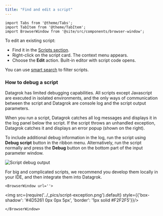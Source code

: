 ```yaml
---
title: "Find and edit a script"
---
```


```mdx-code-block
import Tabs from '@theme/Tabs';
import TabItem from '@theme/TabItem';
import BrowserWindow from '@site/src/components/browser-window';
```

To edit an existing script:

* Find it in the [Scripts section](https://public.datagrok.ai/scripts).
* Right-click on the script card. The context menu appears.
* Choose the **Edit** action. Built-in editor with script code opens.

You can use [smart search](/help/explore/search-filter-select/smart-search.md) to filter scripts.

### How to debug a script

<div style = {{ display: 'flex', gap: '20px' }}>

<div style = {{ width: '50%' }}>

Datagrok has limited debugging capabilities.
All scripts except Javascript are executed in isolated environments,
and the only ways of communication between the script and Datagrok are
console log and the script output parameters.

When you run a script, Datagrok catches all log messages
and displays it in the log panel below the script.
If the script throws an unhandled exception,
Datagrok catches it and displays an error popup (shown on the right).

To include additional debug information in the log,
run the script using **Debug script** button in the ribbon menu.
Alternatively, run the script normally and press the
**Debug** button on the bottom part of the input parameter window.

![Script debug output](../_pics/script-debud-output-enable.png)

For big and complicated scripts, we recommend you develop them locally in your IDE,
and then integrate them into Datagrok.

</div>

<div style = {{ width: '50%' }}>

```mdx-code-block
<BrowserWindow url=''>
```

<div style={{'text-align': 'center'}}>

<img src={require('../_pics/script-exception.png').default} style={{'box-shadow': '#4D5261 0px 0px 5px', 'border': '1px solid #F2F2F5'}}/>

</div>

```mdx-code-block
</BrowserWindow>
```

</div>

</div>
